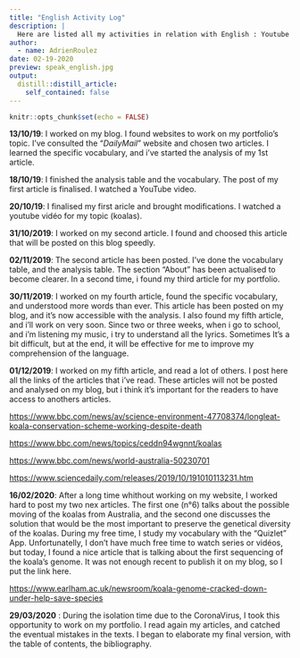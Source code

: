 ```yaml
---
title: "English Activity Log"
description: |
  Here are listed all my activities in relation with English : Youtube videos, reviews, books, articles...
author:
  - name: AdrienRoulez
date: 02-19-2020
preview: speak_english.jpg
output:
  distill::distill_article:
    self_contained: false
---
```


```r
knitr::opts_chunk$set(echo = FALSE)
```

**13/10/19**: I worked on my blog. I found websites to work on my portfolio's topic. I've consulted the "*DailyMail*" website and chosen two articles. 
I learned the specific vocabulary, and i've started the analysis of my 1st article.

**18/10/19**: I finished the analysis table and the vocabulary. The post of my first article is finalised. I watched a YouTube video. 

**20/10/19**: I finalised my first aricle and brought modifications. 
I watched a youtube vidéo for my topic (koalas).

**31/10/2019**: I worked on my second article. I found and choosed this article that will be posted on this blog speedly.

**02/11/2019**: The second article has been posted. I've done the vocabulary table, and the analysis table. The section "About" has been actualised to become clearer. 
In a second time, i found my third article for my portfolio. 

**30/11/2019**: I worked on my fourth article, found the specific vocabulary, and understood more words than ever. This article has been posted on my blog, and it's now accessible with the analysis. I also found my fifth article, and i'll work on very soon. Since two or three weeks, when i go to school, and i'm listening my music, i try to understand all the lyrics. Sometimes It's a bit difficult, but at the end, it will be effective for me to improve my comprehension of the language.

**01/12/2019**: I worked on my fifth article, and read a lot of others. I post here all the links of the articles that i've read. These articles will not be posted and analysed on my blog, but i think it's important for the readers to have access to anothers articles. 

<https://www.bbc.com/news/av/science-environment-47708374/longleat-koala-conservation-scheme-working-despite-death>

<https://www.bbc.com/news/topics/ceddn94wgnnt/koalas>

<https://www.bbc.com/news/world-australia-50230701>

<https://www.sciencedaily.com/releases/2019/10/191010113231.htm>

**16/02/2020**: After a long time whithout working on my website, I worked hard to post my two nex articles. The first one (n°6) talks about the possible moving of the koalas from Australia, and the second one discusses the solution that would be the most important to preserve the genetical diversity of the koalas. 
During my free time, I study my vocabulary with the "Quizlet" App. 
Unfortunatelly, I don't have much free time to watch series or vidéos, but today, I found a nice article that is talking about the first sequencing of the koala's genome. It was not enough recent to publish it on my blog, so I put the link here. 

<https://www.earlham.ac.uk/newsroom/koala-genome-cracked-down-under-help-save-species>

**29/03/2020** : During the isolation time due to the CoronaVirus, I took this opportunity to work on my portfolio. I read again my articles, and catched the eventual mistakes in the texts. I began to elaborate my final version, with the table of contents, the bibliography. 

